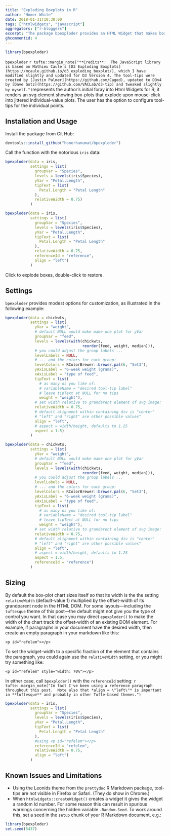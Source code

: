 ```yaml
---
title: "Exploding Boxplots in R"
author: "Homer White"
date: 2018-01-31T10:30:00
tags: ["htmlwidgets", "javascript"]
aggregators: ["r-bloggers"]
excerpt: "The package bpexploder provides an HTML Widget that makes boxplots that explode upon mouse-click into individual-value plots.  The plots allow for a modest amount of customization, including tool-tips."
ghcommentid: 4
---
```


```r
library(bpexploder)
```

<p id="reference"></p>

`bpexploder` `r tufte::margin_note("**Credits**:  The JavaScript library is based on Mathieu Caule's [D3 Exploding Boxplots](https://mcaule.github.io/d3_exploding_boxplot/), which I have modified slightly and updated for D3 Version 4. The tool-tips were created by [Justin Palmer](https://github.com/Caged), updated to D3v4 by [Dave Gotz](https://github.com/VACLab/d3-tip) and tweaked slightly by myself.")`represents the author's initial foray into Html Widgets for R; it renders an svg element showing box-plots that explode upon mouse-click into jittered individual-value plots.  The user has the option to configure tool-tips for the individual points.

## Installation and Usage

Install the package from Git Hub:

```r
devtools::install_github("homerhanumat/bpexploder")
```



Call the function with the notorious `iris` data:

```r
bpexploder(data = iris,
           settings = list(
             groupVar = "Species",
             levels = levels(iris$Species),
             yVar = "Petal.Length",
             tipText = list(
               Petal.Length = "Petal Length"
             ),
             relativeWidth = 0.75)
           )
```

```r
bpexploder(data = iris,
           settings = list(
             groupVar = "Species",
             levels = levels(iris$Species),
             yVar = "Petal.Length",
             tipText = list(
               Petal.Length = "Petal Length"
             ),
             relativeWidth = 0.75,
             referenceId = "reference",
             align = "left")
           )
```

Click to explode boxes, double-click to restore.

##  Settings

`bpexploder` provides modest options for customization, as illustrated in the following example:

```r
bpexploder(data = chickwts,
           settings = list(
             yVar = "weight",
             # default NULL would make make one plot for yVar
             groupVar = "feed",
             levels = levels(with(chickwts,
                                  reorder(feed, weight, median))),
             # you could adjust the group labels ...
             levelLabels = NULL,
             # ... and the colors for each group:
             levelColors = RColorBrewer::brewer.pal(6, "Set3"),
             yAxisLabel = "6-week weight (grams)",
             xAxisLabel = "type of feed",
             tipText = list(
               # as many os you like of:
               # variableName = "desired tool-tip label"
               # leave tipText at NULL for no tips
               weight = "weight"),
             # set width relative to grandarent element of svg image:
             relativeWidth = 0.75,
             # default alignment within containing div is "center"
             # "left" and "right" are other possible values"
             align = "left",
             # aspect = width/height, defaults to 1.25
             aspect = 1.5)
           )
```

```r
bpexploder(data = chickwts,
           settings = list(
             yVar = "weight",
             # default NULL would make make one plot for yVar
             groupVar = "feed",
             levels = levels(with(chickwts,
                                  reorder(feed, weight, median))),
             # you could adjust the group labels ...
             levelLabels = NULL,
             # ... and the colors for each group:
             levelColors = RColorBrewer::brewer.pal(6, "Set3"),
             yAxisLabel = "6-week weight (grams)",
             xAxisLabel = "type of feed",
             tipText = list(
               # as many os you like of:
               # variableName = "desired tool-tip label"
               # leave tipText at NULL for no tips
               weight = "weight"),
             # set width relative to grandarent element of svg image:
             relativeWidth = 0.75,
             # default alignment within containing div is "center"
             # "left" and "right" are other possible values"
             align = "left",
             # aspect = width/height, defaults to 1.25
             aspect = 1.5,
             referenceId = "reference")
           )
```


## Sizing

By default the box-plot chart sizes itself so that its width is the the setting `relativeWidth` (default-value 1) multiplied by the offset-width of its grandparent node in the HTML DOM.  For some layouts---including the `tuftesque` theme of this post---the default might not give you the type of control you want.  In that case you may direct `epexploder()` to make the width of the chart track the offset-width of an existing DOM element.  For example, if paragraphs in your document have the desired width, then create an empty paragraph in your markdown like this:

```
<p id="refelem"></p>
```

To set the widget-width to a specific fraction of the element that contains the paragraph, you could again use the `relativeWidth` setting, or you might try something like: 

```
<p id="refelem" style="width: 70%"></p>
```

<p id="refelem"></p>

In either case, call `bpexploder()` with the `referenceId` setting: `r tufte::margin_note("In fact I've been using a reference paragraph throughout this post.  Note also that *align = \"left\"* is important in **tuftesque** and probably in other Tufte-based themes.")`

```r
bpexploder(data = iris,
           settings = list(
             groupVar = "Species",
             levels = levels(iris$Species),
             yVar = "Petal.Length",
             tipText = list(
               Petal.Length = "Petal Length"
             ),
             #using <p id="refelem"></p>
             referenceId = "refelem",
             relativeWidth = 0.75,
             align = "left")
           )
```

## Known Issues and Limitations

* Using the Leonids theme from the `prettydoc` R Markdown package, tool-tips are not visible in Firefox or Safari.  (They do show in Chrome.)
* When `htmlwidgets::createWidget()` creates a widget it gives the widget a random Id number.  For some reason this can result in spurious warnings concerning the hidden variable `.Random.Seed`.  To work around this, set a seed in the `setup` chunk of your R Markdown document, e.g.:

```r
library(bpexploder)
set.seed(5437)
```